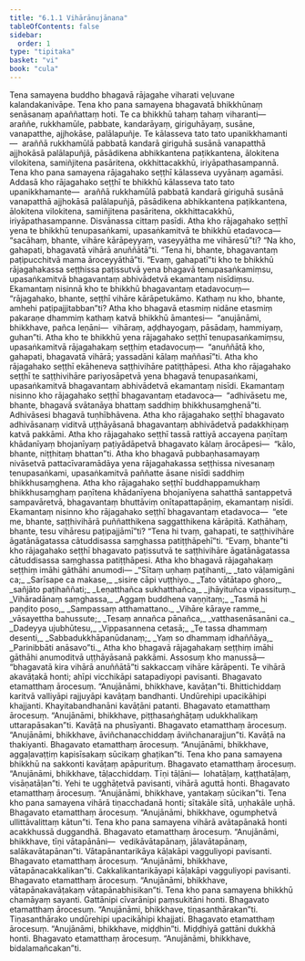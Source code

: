 ```yaml
---
title: "6.1.1 Vihārānujānana"
tableOfContents: false
sidebar:
  order: 1
type: "tipitaka"
basket: "vi"
book: "cula"
---
```



<DynamicBreadcrumb />

<Division number="294" book="cula" bookNo="4" page="290">

<Paragraph number="1259" book="cula">
Tena samayena buddho bhagavā rājagahe viharati veḷuvane kalandakanivāpe. Tena kho pana samayena bhagavatā bhikkhūnaṃ senāsanaṃ apaññattaṃ hoti. Te ca bhikkhū tahaṃ tahaṃ viharanti—  araññe, rukkhamūle, pabbate, kandarāyaṃ, giriguhāyaṃ, susāne, vanapatthe, ajjhokāse, palālapuñje. Te kālasseva tato tato upanikkhamanti—  araññā rukkhamūlā pabbatā kandarā giriguhā susānā vanapatthā ajjhokāsā palālapuñjā, pāsādikena abhikkantena paṭikkantena, ālokitena vilokitena, samiñjitena pasāritena, okkhittacakkhū, iriyāpathasampannā. Tena kho pana samayena rājagahako seṭṭhī kālasseva uyyānaṃ agamāsi. Addasā kho rājagahako seṭṭhī te bhikkhū kālasseva tato tato upanikkhamante—  araññā rukkhamūlā pabbatā kandarā giriguhā susānā vanapatthā ajjhokāsā palālapuñjā, pāsādikena abhikkantena paṭikkantena, ālokitena vilokitena, samiñjitena pasāritena, okkhittacakkhū, iriyāpathasampanne. Disvānassa cittaṃ pasīdi. Atha kho rājagahako seṭṭhī yena te bhikkhū tenupasaṅkami, upasaṅkamitvā te bhikkhū etadavoca—  “sacāhaṃ, bhante, vihāre kārāpeyyaṃ, vaseyyātha me vihāresū”ti? “Na kho, gahapati, bhagavatā vihārā anuññātā”ti. “Tena hi, bhante, bhagavantaṃ paṭipucchitvā mama āroceyyāthā”ti. “Evaṃ, gahapatī”ti kho te bhikkhū rājagahakassa seṭṭhissa paṭissutvā yena bhagavā tenupasaṅkamiṃsu, upasaṅkamitvā bhagavantaṃ abhivādetvā ekamantaṃ nisīdiṃsu. Ekamantaṃ nisinnā kho te bhikkhū bhagavantaṃ etadavocuṃ—  “rājagahako, bhante, seṭṭhī vihāre kārāpetukāmo. Kathaṃ nu kho, bhante, amhehi paṭipajjitabban”ti? Atha kho bhagavā etasmiṃ nidāne etasmiṃ pakaraṇe dhammiṃ kathaṃ katvā bhikkhū āmantesi—  “anujānāmi, bhikkhave, pañca leṇāni—  vihāraṃ, aḍḍhayogaṃ, pāsādaṃ, hammiyaṃ, guhan”ti.
</Paragraph>

<Paragraph number="1260" book="cula">
Atha kho te bhikkhū yena rājagahako seṭṭhī tenupasaṅkamiṃsu, upasaṅkamitvā rājagahakaṃ seṭṭhiṃ etadavocuṃ—  “anuññātā kho, gahapati, bhagavatā vihārā; yassadāni kālaṃ maññasī”ti. Atha kho rājagahako seṭṭhī ekāheneva saṭṭhivihāre patiṭṭhāpesi. Atha kho rājagahako seṭṭhī te saṭṭhivihāre pariyosāpetvā yena bhagavā tenupasaṅkami, upasaṅkamitvā bhagavantaṃ abhivādetvā ekamantaṃ nisīdi. Ekamantaṃ nisinno kho rājagahako seṭṭhī bhagavantaṃ etadavoca—  “adhivāsetu me, bhante, bhagavā svātanāya bhattaṃ saddhiṃ bhikkhusaṃghenā”ti. Adhivāsesi bhagavā tuṇhībhāvena. Atha kho rājagahako seṭṭhī bhagavato adhivāsanaṃ viditvā uṭṭhāyāsanā bhagavantaṃ abhivādetvā padakkhiṇaṃ katvā pakkāmi.
</Paragraph>

<Paragraph number="1261" book="cula">
Atha kho rājagahako seṭṭhī tassā rattiyā accayena paṇītaṃ khādanīyaṃ bhojanīyaṃ paṭiyādāpetvā bhagavato kālaṃ ārocāpesi—  “kālo, bhante, niṭṭhitaṃ bhattan”ti. Atha kho bhagavā pubbaṇhasamayaṃ nivāsetvā pattacīvaramādāya yena rājagahakassa seṭṭhissa nivesanaṃ tenupasaṅkami, upasaṅkamitvā paññatte āsane nisīdi saddhiṃ bhikkhusaṃghena. Atha kho rājagahako seṭṭhī buddhappamukhaṃ bhikkhusaṃghaṃ paṇītena khādanīyena bhojanīyena sahatthā santappetvā sampavāretvā, bhagavantaṃ bhuttāviṃ onītapattapāṇiṃ, ekamantaṃ nisīdi. Ekamantaṃ nisinno kho rājagahako seṭṭhī bhagavantaṃ etadavoca—  “ete me, bhante, saṭṭhivihārā puññatthikena saggatthikena kārāpitā. Kathāhaṃ, bhante, tesu vihāresu paṭipajjāmī”ti? “Tena hi tvaṃ, gahapati, te saṭṭhivihāre āgatānāgatassa cātuddisassa saṃghassa patiṭṭhāpehī”ti. “Evaṃ, bhante”ti kho rājagahako seṭṭhī bhagavato paṭissutvā te saṭṭhivihāre āgatānāgatassa cātuddisassa saṃghassa patiṭṭhāpesi.
</Paragraph>

</Division>
<Division number="295" book="cula" bookNo="4" page="291">

<Paragraph number="1262" book="cula">
Atha kho bhagavā rājagahakaṃ seṭṭhiṃ imāhi gāthāhi anumodi—
</Paragraph>

<Paragraph number="1263" type="verses" book="cula">
_“Sītaṃ uṇhaṃ paṭihanti,_  
_tato vāḷamigāni ca;_  
_Sarīsape ca makase,_  
_sisire cāpi vuṭṭhiyo._  

</Paragraph>

<Paragraph number="1264" type="verses" book="cula">
_Tato vātātapo ghoro,_  
_sañjāto paṭihaññati;_  
_Leṇatthañca sukhatthañca,_  
_jhāyituñca vipassituṃ._  

</Paragraph>

<Paragraph number="1265" type="verses" book="cula">
_Vihāradānaṃ saṃghassa,_  
_Aggaṃ buddhena vaṇṇitaṃ;_  
_Tasmā hi paṇḍito poso,_  
_Sampassaṃ atthamattano._  

</Paragraph>

<Paragraph number="1266" type="verses" book="cula">
_Vihāre kāraye ramme,_  
_vāsayettha bahussute;_  
_Tesaṃ annañca pānañca,_  
_vatthasenāsanāni ca._  

</Paragraph>

<Paragraph number="1267" type="verses" book="cula">
_Dadeyya ujubhūtesu,_  
_Vippasannena cetasā;_  
_Te tassa dhammaṃ desenti,_  
_Sabbadukkhāpanūdanaṃ;_  
_Yaṃ so dhammaṃ idhaññāya,_  
_Parinibbāti anāsavo”ti._  

</Paragraph>

<Paragraph number="1268" book="cula">
Atha kho bhagavā rājagahakaṃ seṭṭhiṃ imāhi gāthāhi anumoditvā uṭṭhāyāsanā pakkāmi.
</Paragraph>

</Division>
<Division number="296" book="cula" bookNo="4" page="292">

<Paragraph number="1269" book="cula">
Assosuṃ kho manussā—  “bhagavatā kira vihārā anuññātā”ti sakkaccaṃ vihāre kārāpenti. Te vihārā akavāṭakā honti; ahīpi vicchikāpi satapadiyopi pavisanti. Bhagavato etamatthaṃ ārocesuṃ. “Anujānāmi, bhikkhave, kavāṭan”ti. Bhittichiddaṃ karitvā valliyāpi rajjuyāpi kavāṭaṃ bandhanti. Undūrehipi upacikāhipi khajjanti. Khayitabandhanāni kavāṭāni patanti. Bhagavato etamatthaṃ ārocesuṃ. “Anujānāmi, bhikkhave, piṭṭhasaṅghāṭaṃ udukkhalikaṃ uttarapāsakan”ti. Kavāṭā na phusīyanti. Bhagavato etamatthaṃ ārocesuṃ. “Anujānāmi, bhikkhave, āviñchanacchiddaṃ āviñchanarajjun”ti. Kavāṭā na thakiyanti. Bhagavato etamatthaṃ ārocesuṃ. “Anujānāmi, bhikkhave, aggaḷavaṭṭiṃ kapisīsakaṃ sūcikaṃ ghaṭikan”ti.
</Paragraph>

<Paragraph number="1270" book="cula">
Tena kho pana samayena bhikkhū na sakkonti kavāṭaṃ apāpurituṃ. Bhagavato etamatthaṃ ārocesuṃ. “Anujānāmi, bhikkhave, tāḷacchiddaṃ. Tīṇi tāḷāni—  lohatāḷaṃ, kaṭṭhatāḷaṃ, visāṇatāḷan”ti. Yehi te ugghāṭetvā pavisanti, vihārā aguttā honti. Bhagavato etamatthaṃ ārocesuṃ. “Anujānāmi, bhikkhave, yantakaṃ sūcikan”ti.
</Paragraph>

<Paragraph number="1271" book="cula">
Tena kho pana samayena vihārā tiṇacchadanā honti; sītakāle sītā, uṇhakāle uṇhā. Bhagavato etamatthaṃ ārocesuṃ. “Anujānāmi, bhikkhave, ogumphetvā ullittāvalittaṃ kātun”ti.
</Paragraph>

<Paragraph number="1272" book="cula">
Tena kho pana samayena vihārā avātapānakā honti acakkhussā duggandhā. Bhagavato etamatthaṃ ārocesuṃ. “Anujānāmi, bhikkhave, tīṇi vātapānāni—  vedikāvātapānaṃ, jālavātapānaṃ, salākavātapānan”ti. Vātapānantarikāya kāḷakāpi vagguliyopi pavisanti. Bhagavato etamatthaṃ ārocesuṃ. “Anujānāmi, bhikkhave, vātapānacakkalikan”ti. Cakkalikantarikāyapi kāḷakāpi vagguliyopi pavisanti. Bhagavato etamatthaṃ ārocesuṃ. “Anujānāmi, bhikkhave, vātapānakavāṭakaṃ vātapānabhisikan”ti.
</Paragraph>

<Paragraph number="1273" book="cula">
Tena kho pana samayena bhikkhū chamāyaṃ sayanti. Gattānipi cīvarānipi paṃsukitāni honti. Bhagavato etamatthaṃ ārocesuṃ. “Anujānāmi, bhikkhave, tiṇasanthārakan”ti. Tiṇasanthārako undūrehipi upacikāhipi khajjati. Bhagavato etamatthaṃ ārocesuṃ. “Anujānāmi, bhikkhave, miḍḍhin”ti. Miḍḍhiyā gattāni dukkhā honti. Bhagavato etamatthaṃ ārocesuṃ. “Anujānāmi, bhikkhave, bidalamañcakan”ti.
</Paragraph>
</Division>
